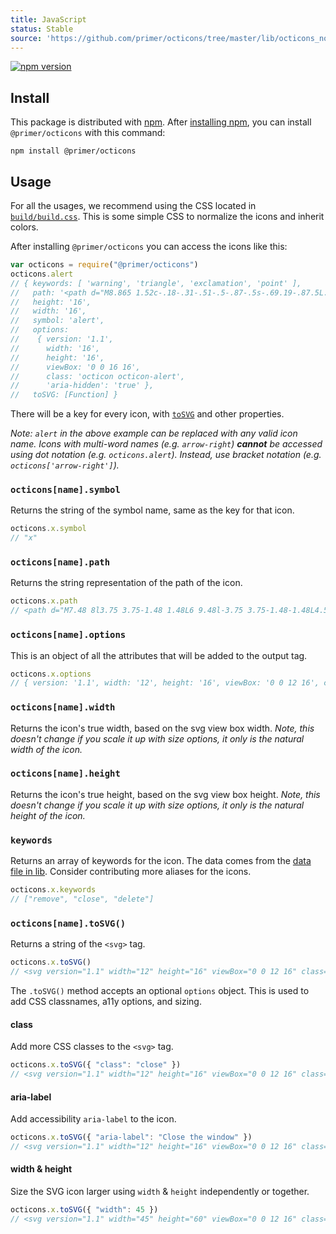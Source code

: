 ```yaml
---
title: JavaScript
status: Stable
source: 'https://github.com/primer/octicons/tree/master/lib/octicons_node'
---
```


[![npm version](https://img.shields.io/npm/v/@primer/octicons.svg)](https://www.npmjs.org/package/@primer/octicons)

## Install

This package is distributed with [npm][npm]. After [installing npm][install-npm], you can install `@primer/octicons` with this command:

```shell
npm install @primer/octicons
```

## Usage

For all the usages, we recommend using the CSS located in [`build/build.css`](https://unpkg.com/@primer/octicons/build/build.css). This is some simple CSS to normalize the icons and inherit colors.

After installing `@primer/octicons` you can access the icons like this:

```js
var octicons = require("@primer/octicons")
octicons.alert
// { keywords: [ 'warning', 'triangle', 'exclamation', 'point' ],
//   path: '<path d="M8.865 1.52c-.18-.31-.51-.5-.87-.5s-.69.19-.87.5L.275 13.5c-.18.31-.18.69 0 1 .19.31.52.5.87.5h13.7c.36 0 .69-.19.86-.5.17-.31.18-.69.01-1L8.865 1.52zM8.995 13h-2v-2h2v2zm0-3h-2V6h2v4z"/>',
//   height: '16',
//   width: '16',
//   symbol: 'alert',
//   options:
//    { version: '1.1',
//      width: '16',
//      height: '16',
//      viewBox: '0 0 16 16',
//      class: 'octicon octicon-alert',
//      'aria-hidden': 'true' },
//   toSVG: [Function] }
```

There will be a key for every icon, with [`toSVG`](#octiconsnametosvg) and other properties.

_Note: `alert` in the above example can be replaced with any valid icon name. Icons with multi-word names (e.g. `arrow-right`) **cannot** be accessed using dot notation (e.g. `octicons.alert`). Instead, use bracket notation (e.g. `octicons['arrow-right']`)._

### `octicons[name].symbol`

Returns the string of the symbol name, same as the key for that icon.

```js
octicons.x.symbol
// "x"
```

### `octicons[name].path`

Returns the string representation of the path of the icon.

```js
octicons.x.path
// <path d="M7.48 8l3.75 3.75-1.48 1.48L6 9.48l-3.75 3.75-1.48-1.48L4.52 8 .77 4.25l1.48-1.48L6 6.52l3.75-3.75 1.48 1.48z"></path>
```

### `octicons[name].options`

This is an object of all the attributes that will be added to the output tag.

```js
octicons.x.options
// { version: '1.1', width: '12', height: '16', viewBox: '0 0 12 16', class: 'octicon octicon-x', 'aria-hidden': 'true' }
```

### `octicons[name].width`

Returns the icon's true width, based on the svg view box width. _Note, this doesn't change if you scale it up with size options, it only is the natural width of the icon._

### `octicons[name].height`

Returns the icon's true height, based on the svg view box height. _Note, this doesn't change if you scale it up with size options, it only is the natural height of the icon._

### `keywords`

Returns an array of keywords for the icon. The data comes from the [data file in lib](../data.json). Consider contributing more aliases for the icons.

```js
octicons.x.keywords
// ["remove", "close", "delete"]
```

### `octicons[name].toSVG()`

Returns a string of the `<svg>` tag.

```js
octicons.x.toSVG()
// <svg version="1.1" width="12" height="16" viewBox="0 0 12 16" class="octicon octicon-x" aria-hidden="true"><path d="M7.48 8l3.75 3.75-1.48 1.48L6 9.48l-3.75 3.75-1.48-1.48L4.52 8 .77 4.25l1.48-1.48L6 6.52l3.75-3.75 1.48 1.48z"/></svg>
```

The `.toSVG()` method accepts an optional `options` object. This is used to add CSS classnames, a11y options, and sizing.

#### class

Add more CSS classes to the `<svg>` tag.

```js
octicons.x.toSVG({ "class": "close" })
// <svg version="1.1" width="12" height="16" viewBox="0 0 12 16" class="octicon octicon-x close" aria-hidden="true"><path d="M7.48 8l3.75 3.75-1.48 1.48L6 9.48l-3.75 3.75-1.48-1.48L4.52 8 .77 4.25l1.48-1.48L6 6.52l3.75-3.75 1.48 1.48z"/></svg>
```

#### aria-label

Add accessibility `aria-label` to the icon.

```js
octicons.x.toSVG({ "aria-label": "Close the window" })
// <svg version="1.1" width="12" height="16" viewBox="0 0 12 16" class="octicon octicon-x" aria-label="Close the window" role="img"><path d="M7.48 8l3.75 3.75-1.48 1.48L6 9.48l-3.75 3.75-1.48-1.48L4.52 8 .77 4.25l1.48-1.48L6 6.52l3.75-3.75 1.48 1.48z"/></svg>
```

#### width & height

Size the SVG icon larger using `width` & `height` independently or together.

```js
octicons.x.toSVG({ "width": 45 })
// <svg version="1.1" width="45" height="60" viewBox="0 0 12 16" class="octicon octicon-x" aria-hidden="true"><path d="M7.48 8l3.75 3.75-1.48 1.48L6 9.48l-3.75 3.75-1.48-1.48L4.52 8 .77 4.25l1.48-1.48L6 6.52l3.75-3.75 1.48 1.48z"/></svg>
```

[primer]: https://github.com/primer/primer
[docs]: http://primercss.io/
[npm]: https://www.npmjs.com/
[install-npm]: https://docs.npmjs.com/getting-started/installing-node
[sass]: http://sass-lang.com/
